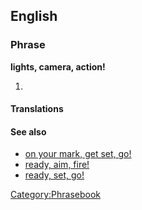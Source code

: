 ==English==
===Phrase===
'''lights, camera, action!'''
# {{substub}}

====Translations====
{{rftrans}}

====See also====
* [[on your mark, get set, go!]]
* [[ready, aim, fire!]]
* [[ready, set, go!]]

[[Category:Phrasebook]]
